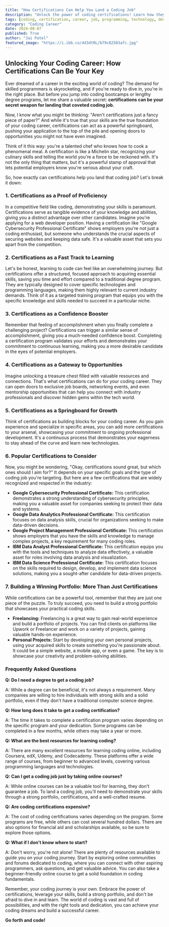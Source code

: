 ```yaml
---
title: "How Certifications Can Help You Land a Coding Job"
description: "Unlock the power of coding certifications! Learn how they can boost your job prospects, validate your skills, and open doors to new opportunities in the competitive tech world. This guide covers popular certifications, building a portfolio, and frequently asked questions."
tags: [coding, certification, career, job, programming, technology, development, software, web development, data science, data analytics, cybersecurity]
category: "Coding Career"
date: 2024-08-07
published: True
author: "Jai Patel"
featured_image: "https://i.ibb.co/4d3dtRL/b79c82583afc.jpg"
---
```


##  Unlocking Your Coding Career: How Certifications Can Be Your Key

Ever dreamed of a career in the exciting world of coding? The demand for skilled programmers is skyrocketing, and if you're ready to dive in, you're in the right place. But before you jump into coding bootcamps or lengthy degree programs, let me share a valuable secret: **certifications can be your secret weapon for landing that coveted coding job.**

Now, I know what you might be thinking: "Aren't certifications just a fancy piece of paper?"  And while it's true that your skills are the true foundation of your coding career, certifications can act as a powerful springboard, pushing your application to the top of the pile and opening doors to opportunities you might not have even imagined.

Think of it this way: you're a talented chef who knows how to cook a phenomenal meal. A certification is like a Michelin star, recognizing your culinary skills and telling the world you're a force to be reckoned with. It's not the only thing that matters, but it's a powerful stamp of approval that lets potential employers know you're serious about your craft.

So, how exactly can certifications help you land that coding job? Let's break it down:

### 1. Certifications as a Proof of Proficiency

In a competitive field like coding, demonstrating your skills is paramount. Certifications serve as tangible evidence of your knowledge and abilities, giving you a distinct advantage over other candidates. Imagine you're applying for a web developer position. Having a certification like "Google Cybersecurity Professional Certificate" shows employers you're not just a coding enthusiast, but someone who understands the crucial aspects of securing websites and keeping data safe. It's a valuable asset that sets you apart from the competition.

### 2. Certifications as a Fast Track to Learning

Let's be honest, learning to code can feel like an overwhelming journey.  But certifications offer a structured, focused approach to acquiring essential skills, saving you time and effort compared to a traditional degree program. They are typically designed to cover specific technologies and programming languages, making them highly relevant to current industry demands. Think of it as a targeted training program that equips you with the specific knowledge and skills needed to succeed in a particular niche.

### 3. Certifications as a Confidence Booster

Remember that feeling of accomplishment when you finally complete a challenging project?  Certifications can trigger a similar sense of accomplishment, giving you a much-needed confidence boost. Completing a certification program validates your efforts and demonstrates your commitment to continuous learning, making you a more desirable candidate in the eyes of potential employers.

### 4. Certifications as a Gateway to Opportunities

Imagine unlocking a treasure chest filled with valuable resources and connections. That's what certifications can do for your coding career. They can open doors to exclusive job boards, networking events, and even mentorship opportunities that can help you connect with industry professionals and discover hidden gems within the tech world.

### 5. Certifications as a  Springboard for Growth

Think of certifications as building blocks for your coding career. As you gain experience and specialize in specific areas, you can add more certifications to your arsenal, showcasing your commitment to ongoing professional development. It's a continuous process that demonstrates your eagerness to stay ahead of the curve and learn new technologies.

### 6.  Popular Certifications to Consider

Now, you might be wondering, "Okay, certifications sound great, but which ones should I aim for?" It depends on your specific goals and the type of coding job you're targeting. But here are a few certifications that are widely recognized and respected in the industry:

* **Google Cybersecurity Professional Certificate:** This certification demonstrates a strong understanding of cybersecurity principles, making you a valuable asset for companies seeking to protect their data and systems.
* **Google Data Analytics Professional Certificate:**  This certification focuses on data analysis skills, crucial for organizations seeking to make data-driven decisions.
* **Google Project Management Professional Certificate:**  This certification shows employers that you have the skills and knowledge to manage complex projects, a key requirement for many coding roles.
* **IBM Data Analyst Professional Certificate:** This certification equips you with the tools and techniques to analyze data effectively, a valuable asset for roles involving data analysis and visualization. 
* **IBM Data Science Professional Certificate:** This certification focuses on the skills required to design, develop, and implement data science solutions, making you a sought-after candidate for data-driven projects. 

###  7.  Building a Winning Portfolio: More Than Just Certifications

While certifications can be a powerful tool, remember that they are just one piece of the puzzle. To truly succeed, you need to build a strong portfolio that showcases your practical coding skills.

* **Freelancing:**  Freelancing is a great way to gain real-world experience and build a portfolio of projects.  You can find clients on platforms like Upwork or Freelancer and work on a variety of projects, gaining valuable hands-on experience. 
* **Personal Projects:**  Start by developing your own personal projects,  using your acquired skills to create something you're passionate about. It could be a simple website, a mobile app, or even a game.  The key is to showcase your creativity and problem-solving abilities.

### Frequently Asked Questions

**Q:  Do I need a degree to get a coding job?**

A:  While a degree can be beneficial, it's not always a requirement. Many companies are willing to hire individuals with strong skills and a solid portfolio, even if they don't have a traditional computer science degree.

**Q: How long does it take to get a coding certification?**

A:  The time it takes to complete a certification program varies depending on the specific program and your dedication. Some programs can be completed in a few months, while others may take a year or more.

**Q: What are the best resources for learning coding?**

A:  There are many excellent resources for learning coding online, including Coursera, edX, Udemy, and Codecademy. These platforms offer a wide range of courses, from beginner to advanced levels, covering various programming languages and technologies.

**Q: Can I get a coding job just by taking online courses?**

A:  While online courses can be a valuable tool for learning, they don't guarantee a job. To land a coding job, you'll need to demonstrate your skills through a strong portfolio, certifications, and a well-crafted resume.

**Q: Are coding certifications expensive?**

A:  The cost of coding certifications varies depending on the program. Some programs are free, while others can cost several hundred dollars. There are also options for financial aid and scholarships available, so be sure to explore those options.

**Q:  What if I don't know where to start?**

A:  Don't worry, you're not alone! There are plenty of resources available to guide you on your coding journey.  Start by exploring online communities and forums dedicated to coding, where you can connect with other aspiring programmers, ask questions, and get valuable advice. You can also take a beginner-friendly online course to get a solid foundation in coding fundamentals.

Remember, your coding journey is your own.  Embrace the power of certifications, leverage your skills, build a strong portfolio, and don't be afraid to dive in and learn. The world of coding is vast and full of possibilities, and with the right tools and dedication, you can achieve your coding dreams and build a successful career.

**Go forth and code!** 